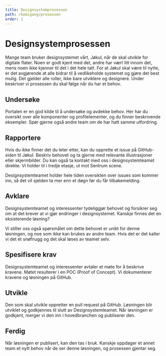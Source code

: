 ```yaml
---
title: Designsystemprosessen
path: /komigang/prosessen
order: 1
---
```


# Designsystemprosessen

Mange team bruker designsystemet vårt, Jøkul, når de skal utvikle for digitale flater. Noen er godt kjent med det, andre har vært litt innom det, mens noen ikke kjenner til det i det hele tatt. For at Jøkul skal være til nytte, er det avgjørende at alle bidrar til å vedlikeholde systemet og gjøre det best mulig. Det gjelder alle roller, ikke bare utviklere og designere. Under beskriver vi prosessen du skal følge når du har et behov.

## Undersøke

Portalen er en god kilde til å undersøke og avdekke behov. Her har du oversikt over alle komponenter og profilelementer, og du finner beskrivende eksempler. Spør gjerne også andre team om de har hatt samme utfordring.

## Rapportere

Hvis du ikke finner det du leter etter, kan du opprette et issue på GitHub-siden til Jøkul. Beskriv behovet og ta gjerne med relevante illustrasjoner eller skjermbilder. Du kan også ta kontakt med oss i designsystemteamet direkte. Vi holder til i tredje etasje, ut mot Sentrum scene.

Designsystemteamet holder hele tiden oversikten over issues som kommer inn, så det vil sjelden ta mer enn et døgn før du får tilbakemelding.

## Avklare

Designsystemteamet og interessenter tydeliggjør behovet og forsikrer seg om at det krever at vi gjør endringer i designsystemet. Kanskje finnes det en eksisterende løsning?

Vi stiller oss også spørsmålet om dette behovet er unikt for denne løsningen, og noe som ikke kan brukes av andre team. Hvis det er det kaller vi det et snøfnugg og det skal løses av teamet selv.

## Spesifisere krav

Designsystemteamet og interessenter avtaler et møte for å beskrive kravene. Møtet resulterer i en POC (Proof of Concept).
Vi dokumenterer kravene og løsningen på GitHub.

## Utvikle

Den som skal utvikle oppretter en pull request på GitHub. Løsningen blir utviklet og godkjennes til slutt av Designsystemteamet. Når løsningen er godkjent, merger vi den inn i hovedbranchen og publiserer den.

## Ferdig

Når løsningen er publisert, kan den tas i bruk. Kanskje oppdager et annet team et nytt behov når de ser denne løsningen, og prosessen gjentar seg.
